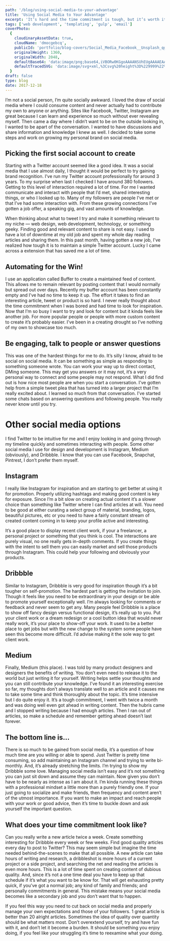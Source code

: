 ```yaml
---
path: '/blog/using-social-media-to-your-advantage'
title: 'Using Social Media to Your Advantage'
excerpt: 'It’s hard and the time commitment is tough, but it’s worth it and quite a lot of fun'
tags: ['web development', 'templating', 'gulp', 'email']
coverPhoto:
  {
    cloudinaryAssetData: true,
    cloudName: 'dmocgebcq',
    publicId: 'portfolio/blog-covers/Social_Media_Facebook__Unsplash_qgqkvj.png',
    originalHeight: 1360,
    originalWidth: 2048,
    defaultBase64: 'data:image/png;base64,iVBORw0KGgoAAAANSUhEUgAAAAEAAAABCAYAAAAfFcSJAAAADUlEQVR42mMMXG/8HwAEwAI0Bj1bnwAAAABJRU5ErkJggg==',
    defaultTracedSVG: 'data:image/svg+xml,%3Csvg%20height%3D%229999%22%20viewBox%3D%220%200%209999%209999%22%20width%3D%229999%22%20xmlns%3D%22http%3A%2F%2Fwww.w3.org%2F2000%2Fsvg%22%3E%3Cpath%20d%3D%22m0%200h9999v9999h-9999z%22%20fill%3D%22%23f9fafb%22%2F%3E%3C%2Fsvg%3E',
  }
draft: false
type: blog
date: 2017-12-18
---
```


I’m not a social person, I’m quite socially awkward. I loved the draw of social media where I could consume content and never actually had to contribute my own to anyone or anything. Sites like Facebook, Twitter, Instagram are great because I can learn and experience so much without ever revealing myself. Then came a day where I didn’t want to be on the outside looking in, I wanted to be apart of the conversation. I wanted to have discussions and share information and knowledge I knew as well. I decided to take some steps and work on growing my personal brand on social media.

## Picking the first social account to create

Starting with a Twitter account seemed like a good idea. It was a social media that I use almost daily, I thought it would be perfect to try gaining brand recognition. I’ve run my Twitter account professionally for around 3 years. To my surprise when last I checked I have around 380 followers. Getting to this level of interaction required a lot of time. For me I wanted communicate and interact with people that I’d met, shared interesting things, or who I looked up to. Many of my followers are people I’ve met or that I’ve had some interaction with. From these growing connections I’ve gotten a job offer, a speaking gig, and vast amounts of knowledge.

When thinking about what to tweet I try and make it something relevant to my niche — web design, web development, technology, or something geeky. Finding good and relevant content to share is not easy. I used to have a lot of downtime at my old job and spent my whole day reading articles and sharing them. In this past month, having gotten a new job, I’ve realized how tough it is to maintain a simple Twitter account. Lucky I came across a extension that has saved me a lot of time.

## Automating for the Win!

I use an application called Buffer to create a maintained feed of content. This allows me to remain relevant by posting content that I would normally but spread out over days. Recently my buffer account has been constantly empty and I’ve had no time to keep it up. The effort it takes to find an interesting article, tweet or product is so hard. I never really thought about the time commitment when I was bored and had time to look for inspiration. Now that I’m so busy I want to try and look for content but it kinda feels like another job. For more popular people or people with more custom content to create it’s probably easier. I’ve been in a creating drought so I’ve nothing of my own to showcase too much.

## Be engaging, talk to people or answer questions

This was one of the hardest things for me to do. It’s silly I know, afraid to be social on social media. It can be something as simple as responding to something someone wrote. You can work your way up to direct contact, DMing someone. This may get you answers or it may not, it’s a very personal way to connect and some people may not respond. What I did find out is how nice most people are when you start a conversation. I’ve gotten help from a simple tweet plea that has turned into a larger project that I’m really excited about. I learned so much from that conversation. I’ve started some chats based on answering questions and following people. You really never know until you try.

# Other social media options

I find Twitter to be intuitive for me and I enjoy looking in and going through my timeline quickly and sometimes interacting with people. Some other social media I use for design and development is Instagram, Medium (obviously), and Dribbble. I know that you can use Facebook, Snapchat, Pintrest, I don’t prefer them myself.

## Instagram

I really like Instagram for inspiration and am starting to get better at using it for promotion. Properly utilizing hashtags and making good content is key for exposure. Since I’m a bit slow on creating actual content it’s a slower choice than something like Twitter where I can find articles at will. You need to be good at either curating a select group of material, branding, logos, beautiful pictures, etc or you need to have a fairly constant stream of created content coming in to keep your profile active and interesting.

It’s a good place to display recent client work, if your a freelancer, a personal project or something that you think is cool. The interactions are purely visual, no one really gets in-depth comments. If you create things with the intent to sell them you can easily market and sell those products through Instagram. This could help your following and obviously your products.

## Dribbble

Similar to Instagram, Dribbble is very good for inspiration though it’s a bit tougher on self-promotion. The hardest part is getting the invitation to join. Though it feels like you need to be extraordinary in your design or be able to promote yourself exceptionally well. I’m always looking for comments or feedback and never seem to get any. Many people feel Dribbble is a place to show off fancy design versus functional design, it’s really up to you. Put your client work or a dream redesign or a cool button idea that would never really work, it’s your place to show-off your work. It used to be a better place to get jobs but with the new change to the system some people have seen this become more difficult. I’d advise making it the sole way to get client work.

## Medium

Finally, Medium (this place). I was told by many product designers and designers the benefits of writing. You don’t even need to release it to the world but just writing it for yourself. Writing helps settle your thoughts and you can still contribute your knowledge. I’ve found it an interesting exercise so far, my thoughts don’t always translate well to an article and it causes me to take some time and think thoroughly about the topic. It’s time intensive but I do quite enjoy it. It’s a tough commitment, I went with twice a month and was doing well even got ahead in writing content. Then the hubris came and I stopped writing because I had enough articles. Then I ran out of articles, so make a schedule and remember getting ahead doesn’t last forever.

## The bottom line is…

There is so much to be gained from social media, it’s a question of how much time are you willing or able to spend. Just Twitter is pretty time consuming, so add maintaining an Instagram channel and trying to write bi-monthly. And, it’s already stretching the limits. I’m trying to show my Dribbble some love. Managing social media isn’t easy and it’s not something you can just sit down and assume they can maintain. Now given you don’t have to be nearly as intense as I am about it. I’m kinda running these things with a professional mindset a little more than a purely friendly one. If your just going to socialize and make friends, then frequency and content aren’t of the utmost importance. If you want to make an impact and reach people with your work or good advice, then it’s time to buckle down and ask yourself the important question.

## What does your time commitment look like?

Can you really write a new article twice a week. Create something interesting for Dribbble every week or few weeks. Find good quality articles every day to post to Twitter? This may seem simple but imagine the time needed behind-the-scenes to make that all possible. A new article can take hours of writing and research, a dribbleshot is more hours of a current project or a side project, and searching the net and reading the articles is even more hours. This is a lot of time spent on creating content of dubious quality. And, since it’s not a one time deal you have to keep up that schedule if it’s what you want to be know for. That will get exhausting pretty quick, if you’ve got a normal job; any kind of family and friends; and personally commitments in general. This mistake means your social media becomes like a secondary job and you don’t want that to happen.

If you feel this way you need to cut back on social media and properly manage your own expectations and those of your followers. 1 great article is better than 20 alright articles. Sometimes the idea of quality over quantity should be what matters most. Don’t overextend yourself, try and have fun with it, and don’t let it become a burden. It should be something you enjoy doing, if you feel like your struggling it’s time to reexamine what your doing.
